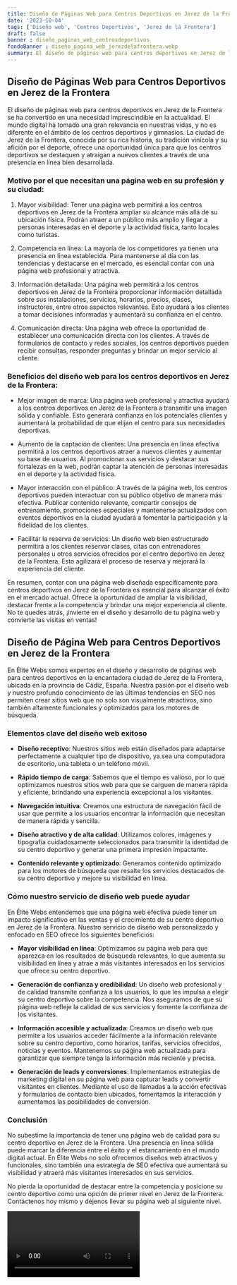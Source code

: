 ```yaml
---
title: Diseño de Páginas Web para Centros Deportivos en Jerez de la Frontera
date: '2023-10-04'
tags: ['Diseño web', 'Centros Deportivos', 'Jerez de la Frontera']
draft: false
banner : diseño_paginas_web_centrosdeportivos
fondoBanner : diseño_pagina_web_jerezdelafrontera.webp
summary: El diseño de páginas web para centros deportivos en Jerez de la Frontera se ha convertido en una necesidad imprescindible en la actualidad. El mundo digital ha tomado una gran relevancia en nuestras vidas, y no es diferente en el ámbito de los centros deportivos y gimnasios. La ciudad de Jerez de la Frontera, conocida por su rica historia, su tradición vinícola y su afición por el deporte, ofrece una oportunidad única para que los centros deportivos se destaquen y atraigan a nuevos clientes a través de una presencia en línea bien desarrollada.
---
```


## Diseño de Páginas Web para Centros Deportivos en Jerez de la Frontera

El diseño de páginas web para centros deportivos en Jerez de la Frontera se ha convertido en una necesidad imprescindible en la actualidad. El mundo digital ha tomado una gran relevancia en nuestras vidas, y no es diferente en el ámbito de los centros deportivos y gimnasios. La ciudad de Jerez de la Frontera, conocida por su rica historia, su tradición vinícola y su afición por el deporte, ofrece una oportunidad única para que los centros deportivos se destaquen y atraigan a nuevos clientes a través de una presencia en línea bien desarrollada.

### Motivo por el que necesitan una página web en su profesión y su ciudad:

1. Mayor visibilidad: Tener una página web permitirá a los centros deportivos en Jerez de la Frontera ampliar su alcance más allá de su ubicación física. Podrán atraer a un público más amplio y llegar a personas interesadas en el deporte y la actividad física, tanto locales como turistas.

2. Competencia en línea: La mayoría de los competidores ya tienen una presencia en línea establecida. Para mantenerse al día con las tendencias y destacarse en el mercado, es esencial contar con una página web profesional y atractiva.

3. Información detallada: Una página web permitirá a los centros deportivos en Jerez de la Frontera proporcionar información detallada sobre sus instalaciones, servicios, horarios, precios, clases, instructores, entre otros aspectos relevantes. Esto ayudará a los clientes a tomar decisiones informadas y aumentará su confianza en el centro.

4. Comunicación directa: Una página web ofrece la oportunidad de establecer una comunicación directa con los clientes. A través de formularios de contacto y redes sociales, los centros deportivos pueden recibir consultas, responder preguntas y brindar un mejor servicio al cliente.

### Beneficios del diseño web para los centros deportivos en Jerez de la Frontera:

- Mejor imagen de marca: Una página web profesional y atractiva ayudará a los centros deportivos en Jerez de la Frontera a transmitir una imagen sólida y confiable. Esto generará confianza en los potenciales clientes y aumentará la probabilidad de que elijan el centro para sus necesidades deportivas.

- Aumento de la captación de clientes: Una presencia en línea efectiva permitirá a los centros deportivos atraer a nuevos clientes y aumentar su base de usuarios. Al promocionar sus servicios y destacar sus fortalezas en la web, podrán captar la atención de personas interesadas en el deporte y la actividad física.

- Mayor interacción con el público: A través de la página web, los centros deportivos pueden interactuar con su público objetivo de manera más efectiva. Publicar contenido relevante, compartir consejos de entrenamiento, promociones especiales y mantenerse actualizados con eventos deportivos en la ciudad ayudará a fomentar la participación y la fidelidad de los clientes.

- Facilitar la reserva de servicios: Un diseño web bien estructurado permitirá a los clientes reservar clases, citas con entrenadores personales u otros servicios ofrecidos por el centro deportivo en Jerez de la Frontera. Esto agilizará el proceso de reserva y mejorará la experiencia del cliente.

En resumen, contar con una página web diseñada específicamente para centros deportivos en Jerez de la Frontera es esencial para alcanzar el éxito en el mercado actual. Ofrece la oportunidad de ampliar la visibilidad, destacar frente a la competencia y brindar una mejor experiencia al cliente. No te quedes atrás, ¡invierte en el diseño y desarrollo de tu página web y convierte las visitas en ventas!

<GifSeo />

<Cta />

## Diseño de Página Web para Centros Deportivos en Jerez de la Frontera

En Élite Webs somos expertos en el diseño y desarrollo de páginas web para centros deportivos en la encantadora ciudad de Jerez de la Frontera, ubicada en la provincia de Cádiz, España. Nuestra pasión por el diseño web y nuestro profundo conocimiento de las últimas tendencias en SEO nos permiten crear sitios web que no solo son visualmente atractivos, sino también altamente funcionales y optimizados para los motores de búsqueda.

### Elementos clave del diseño web exitoso

- **Diseño receptivo**: Nuestros sitios web están diseñados para adaptarse perfectamente a cualquier tipo de dispositivo, ya sea una computadora de escritorio, una tableta o un teléfono móvil.

- **Rápido tiempo de carga**: Sabemos que el tiempo es valioso, por lo que optimizamos nuestros sitios web para que se carguen de manera rápida y eficiente, brindando una experiencia excepcional a los visitantes.

- **Navegación intuitiva**: Creamos una estructura de navegación fácil de usar que permite a los usuarios encontrar la información que necesitan de manera rápida y sencilla.

- **Diseño atractivo y de alta calidad**: Utilizamos colores, imágenes y tipografía cuidadosamente seleccionados para transmitir la identidad de su centro deportivo y generar una primera impresión impactante.

- **Contenido relevante y optimizado**: Generamos contenido optimizado para los motores de búsqueda que resalte los servicios destacados de su centro deportivo y mejore su visibilidad en línea.

### Cómo nuestro servicio de diseño web puede ayudar

En Élite Webs entendemos que una página web efectiva puede tener un impacto significativo en las ventas y el crecimiento de su centro deportivo en Jerez de la Frontera. Nuestro servicio de diseño web personalizado y enfocado en SEO ofrece los siguientes beneficios:

- **Mayor visibilidad en línea**: Optimizamos su página web para que aparezca en los resultados de búsqueda relevantes, lo que aumenta su visibilidad en línea y atrae a más visitantes interesados en los servicios que ofrece su centro deportivo.

- **Generación de confianza y credibilidad**: Un diseño web profesional y de calidad transmite confianza a los usuarios, lo que les impulsa a elegir su centro deportivo sobre la competencia. Nos aseguramos de que su página web refleje la calidad de sus servicios y fomente la confianza de los visitantes.

- **Información accesible y actualizada**: Creamos un diseño web que permite a los usuarios acceder fácilmente a la información relevante sobre su centro deportivo, como horarios, tarifas, servicios ofrecidos, noticias y eventos. Mantenemos su página web actualizada para garantizar que siempre tenga la información más reciente y precisa.

- **Generación de leads y conversiones**: Implementamos estrategias de marketing digital en su página web para capturar leads y convertir visitantes en clientes. Mediante el uso de llamadas a la acción efectivas y formularios de contacto bien ubicados, fomentamos la interacción y aumentamos las posibilidades de conversión.

### Conclusión

No subestime la importancia de tener una página web de calidad para su centro deportivo en Jerez de la Frontera. Una presencia en línea sólida puede marcar la diferencia entre el éxito y el estancamiento en el mundo digital actual. En Élite Webs no solo ofrecemos diseños web atractivos y funcionales, sino también una estrategia de SEO efectiva que aumentará su visibilidad y atraerá más visitantes interesados en sus servicios.

No pierda la oportunidad de destacar entre la competencia y posicione su centro deportivo como una opción de primer nivel en Jerez de la Frontera. Contáctenos hoy mismo y déjenos llevar su página web al siguiente nivel.

<Video />

<CtaBot job='Centros Deportivos' city='Jerez de la Frontera'/>

<Gmaps query='Jerez de la Frontera+españa+maps' />